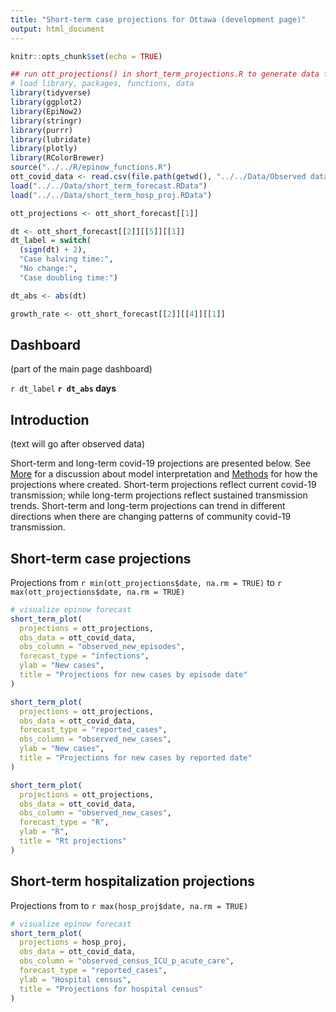 ```yaml
---
title: "Short-term case projections for Ottawa (development page)"
output: html_document
---
```


```r
knitr::opts_chunk$set(echo = TRUE)
```

```r
## run ott_projections() in short_term_projections.R to generate data for plots
# load library, packages, functions, data
library(tidyverse)
library(ggplot2)
library(EpiNow2)
library(stringr)
library(purrr)
library(lubridate)
library(plotly)
library(RColorBrewer)
source("../../R/epinow_functions.R")
ott_covid_data <- read.csv(file.path(getwd(), "../../Data/Observed data/OPH_Observed_COVID_Data.csv"))
load("../../Data/short_term_forecast.RData")
load("../../Data/short_term_hosp_proj.RData")

ott_projections <- ott_short_forecast[[1]]

dt <- ott_short_forecast[[2]][[5]][[1]]
dt_label = switch( 
  (sign(dt) + 2),
  "Case halving time:",
  "No change:",
  "Case doubling time:")

dt_abs <- abs(dt)

growth_rate <- ott_short_forecast[[2]][[4]][[1]]
```

## Dashboard 

(part of the main page dashboard)

`r dt_label` **`r dt_abs` days**

## Introduction 

(text will go after observed data)

Short-term and long-term covid-19 projections are presented below. See [More](more) for a discussion about model interpretation and [Methods](methods) for how the projections where created. Short-term projections reflect current covid-19 transmission; while long-term projections reflect sustained transmission trends. Short-term and long-term projections can trend in different directions when there are changing patterns of community covid-19 transmission. 

## Short-term case projections

Projections from `r min(ott_projections$date, na.rm = TRUE)` to `r max(ott_projections$date, na.rm = TRUE)`

```r
# visualize epinow forecast
short_term_plot(
  projections = ott_projections,
  obs_data = ott_covid_data,
  obs_column = "observed_new_episodes",
  forecast_type = "infections",
  ylab = "New cases",
  title = "Projections for new cases by episode date"
)

short_term_plot(
  projections = ott_projections,
  obs_data = ott_covid_data,
  forecast_type = "reported_cases",
  obs_column = "observed_new_cases",
  ylab = "New cases",
  title = "Projections for new cases by reported date"
)

short_term_plot(
  projections = ott_projections,
  obs_data = ott_covid_data,
  obs_column = "observed_new_cases",
  forecast_type = "R",
  ylab = "R",
  title = "Rt projections"
)
```

## Short-term hospitalization projections

Projections from to `r max(hosp_proj$date, na.rm = TRUE)`
```r
# visualize epinow forecast
short_term_plot(
  projections = hosp_proj,
  obs_data = ott_covid_data,
  obs_column = "observed_census_ICU_p_acute_care",
  forecast_type = "reported_cases",
  ylab = "Hospital census",
  title = "Projections for hospital census"
)
```
